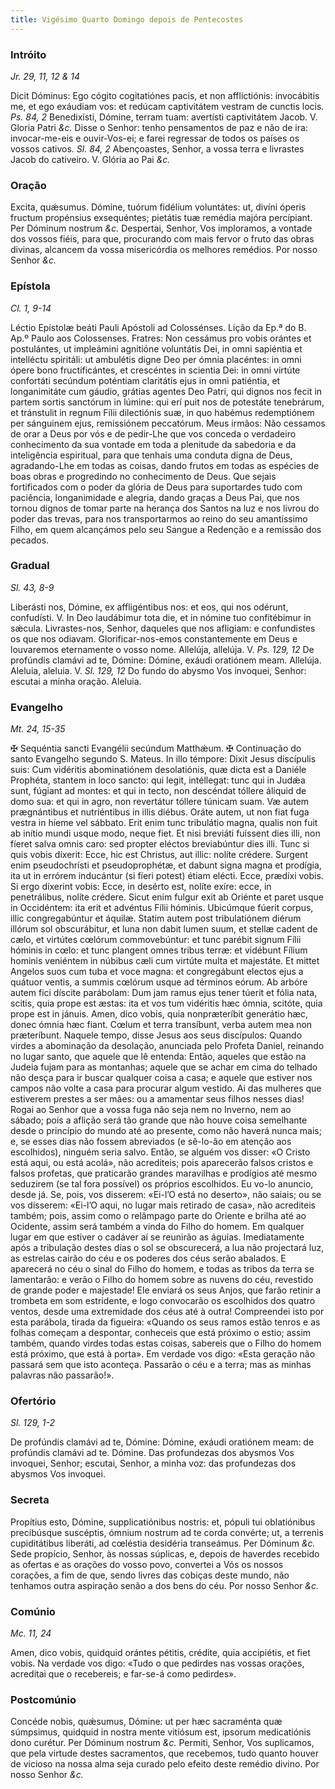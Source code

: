 ```yaml
---
title: Vigésimo Quarto Domingo depois de Pentecostes
---
```


### Intróito 

_Jr. 29, 11, 12 & 14_

<div class="grid grid-cols-2 gap-5">
  <span class="text-justify">
    Dicit Dóminus: Ego cógito cogitatiónes pacis, et non afflictiónis:
    invocábitis me, et ego exáudiam vos: et redúcam captivitátem vestram de
    cunctis locis. <em>Ps. 84, 2</em> Benedixísti, Dómine, terram tuam:
    avertísti captivitátem Jacob. V. Gloria Patri <em>&c.</em>
  </span>
  <span class="text-justify">
    Disse o Senhor: tenho pensamentos de paz e não de ira: invocar-me-eis e
    ouvir-Vos-ei; e farei regressar de todos os países os vossos cativos.
    <em>Sl. 84, 2</em> Abençoastes, Senhor, a vossa terra e livrastes Jacob do cativeiro.
    V. Glória ao Pai <em>&c.</em>
  </span>
</div>

### Oração

<div class="grid grid-cols-2 gap-5">
  <span class="text-justify">
    Excita, quǽsumus. Dómine, tuórum fidélium voluntátes: ut, divíni óperis
    fructum propénsius exsequéntes; pietátis tuæ remédia majóra percípiant. Per
    Dóminum nostrum <em>&c.</em>
  </span>
  <span class="text-justify">
    Despertai, Senhor, Vos imploramos, a vontade dos vossos fiéis, para que,
    procurando com mais fervor o fruto das obras divinas, alcancem da vossa
    misericórdia os melhores remédios. Por nosso Senhor <em>&c.</em>
  </span>
</div>

### Epístola 

_Cl. 1, 9-14_

<div class="grid grid-cols-2 gap-5">
  <span class="text-justify">
    Léctio Epístolæ beáti Pauli Apóstoli ad Colossénses.
  </span>
  <span class="text-justify">
    Lição da Ep.ª do B. Ap.º Paulo aos Colossenses.
  </span>
  <span class="text-justify">
    Fratres: Non cessámus pro vobis orántes et postulántes, ut impleámini
    agnitióne voluntátis Dei, in omni sapiéntia et intelléctu spiritáli: ut
    ambulétis digne Deo per ómnia placéntes: in omni ópere bono fructificántes,
    et crescéntes in scientia Dei: in omni virtúte confortáti secúndum poténtiam
    claritátis ejus in omni patiéntia, et longanimitáte cum gáudio, grátias
    agentes Deo Patri, qui dignos nos fecit in partem sortis sanctórum in
    lúmine: qui erí puit nos de potestáte tenebrárum, et tránstulit in regnum
    Fílii dilectiónis suæ, in quo habémus redemptiónem per sánguinem ejus,
    remissiónem peccatórum.
  </span>
  <span class="text-justify">
    Meus irmãos: Não cessamos de orar a Deus por vós e de pedir-Lhe que vos
    conceda o verdadeiro conhecimento da sua vontade em toda a plenitude da
    sabedoria e da inteligência espiritual, para que tenhais uma conduta digna
    de Deus, agradando-Lhe em todas as coisas, dando frutos em todas as espécies
    de boas obras e progredindo no conhecimento de Deus. Que sejais fortificados
    com o poder da glória de Deus para suportardes tudo com paciência,
    longanimidade e alegria, dando graças a Deus Pai, que nos tornou dignos de
    tomar parte na herança dos Santos na luz e nos livrou do poder das trevas,
    para nos transportarmos ao reino do seu amantíssimo Filho, em quem
    alcançámos pelo seu Sangue a Redenção e a remissão dos pecados.
  </span>
</div>

### Gradual 

_Sl. 43, 8-9_

<div class="grid grid-cols-2 gap-5">
  <span class="text-justify">
    Liberásti nos, Dómine, ex affligéntibus nos: et eos, qui nos odérunt,
    confudísti. V. In Deo laudábimur tota die, et in nómine tuo confitébimur in
    sǽcula.
  </span>
  <span class="text-justify">
    Livrastes-nos, Senhor, daqueles que nos afligiam: e confundistes os que nos
    odiavam. Glorificar-nos-emos constantemente em Deus e louvaremos eternamente
    o vosso nome.
  </span>
  <span class="text-justify">
    Allelúja, allelúja. V. <em>Ps. 129, 12</em> De profúndis clamávi ad te,
    Dómine: Dómine, exáudi oratiónem meam. Allelúja.
  </span>
  <span class="text-justify">
    Aleluia, aleluia. V. <em>Sl. 129, 12</em> Do fundo do abysmo Vos invoquei,
    Senhor: escutai a minha oração. Aleluia.
  </span>
</div>

### Evangelho 

_Mt. 24, 15-35_

<div class="grid grid-cols-2 gap-5">
  <span class="text-justify">
    <span class="text-red-500">&#10016;</span> Sequéntia sancti Evangélii
    secúndum Matthǽum.
  </span>
  <span class="text-justify">
    <span class="text-red-500">&#10016;</span> Continuação do santo Evangelho
    segundo S. Mateus.
  </span>
  <span class="text-justify">
    In illo témpore: Dixit Jesus discípulis suis: Cum vidéritis abominatiónem
    desolatiónis, quæ dicta est a Daniéle Prophéta, stantem in loco sancto: qui
    legit, intéllegat: tunc qui in Judǽa sunt, fúgiant ad montes: et qui in
    tecto, non descéndat tóllere áliquid de domo sua: et qui in agro, non
    revertátur tóllere túnicam suam. Væ autem prægnántibus et nutriéntibus in
    illis diébus. Oráte autem, ut non fiat fuga vestra in híeme vel sábbato.
    Erit enim tunc tribulátio magna, qualis non fuit ab inítio mundi usque modo,
    neque fiet. Et nisi breviáti fuíssent dies illi, non fíeret salva omnis
    caro: sed propter eléctos breviabúntur dies illi. Tunc si quis vobis
    díxerit: Ecce, hic est Christus, aut illic: nolíte crédere. Surgent enim
    pseudochrísti et pseudoprophétæ, et dabunt signa magna et prodígia, ita ut
    in errórem inducántur (si fíeri potest) étiam elécti. Ecce, prædíxi vobis.
    Si ergo díxerint vobis: Ecce, in desérto est, nolíte exíre: ecce, in
    penetrálibus, nolíte crédere. Sicut enim fulgur exit ab Oriénte et paret
    usque in Occidéntem: ita erit et advéntus Fílii hóminis. Ubicúmque fúerit
    corpus, illic congregabúntur et áquilæ. Statim autem post tribulatiónem
    diérum illórum sol obscurábitur, et luna non dabit lumen suum, et stellæ
    cadent de cælo, et virtútes cœlórum commovebúntur: et tunc parébit signum
    Fílii hóminis in cœlo: et tunc plangent omnes tribus terræ: et vidébunt
    Fílium hominis veniéntem in núbibus cæli cum virtúte multa et majestáte. Et
    mittet Angelos suos cum tuba et voce magna: et congregábunt electos ejus a
    quátuor ventis, a summis cœlórum usque ad términos eórum. Ab arbóre autem
    fici díscite parábolam: Dum jam ramus ejus tener túerit et fólia nata,
    scitis, quia prope est æstas: ita et vos tum vidéritis hæc ómnia, scitóte,
    quia prope est in jánuis. Amen, dico vobis, quia nonpræteríbit generátio
    hæc, donec ómnia hæc fiant. Cœlum et terra transíbunt, verba autem mea non
    præteríbunt.
  </span>
  <span class="text-justify">
    Naquele tempo, disse Jesus aos seus discípulos: Quando virdes a abominação
    da desolação, anunciada pelo Profeta Daniel, reinando no lugar santo, que
    aquele que lê entenda: Então, aqueles que estão na Judeia fujam para as
    montanhas; aquele que se achar em cima do telhado não desça para ir buscar
    qualquer coisa a casa; e aquele que estiver nos campos não volte a casa para
    procurar algum vestido. Ai das mulheres que estiverem prestes a ser mães: ou
    a amamentar seus filhos nesses dias! Rogai ao Senhor que a vossa fuga não
    seja nem no Inverno, nem ao sábado; pois a aflição será tão grande que não
    houve coisa semelhante desde o princípio do mundo até ao presente, como não
    haverá nunca mais; e, se esses dias não fossem abreviados (e sê-lo-ão em
    atenção aos escolhidos), ninguém seria salvo. Então, se alguém vos disser:
    «O Cristo está aqui, ou está acolá», não acrediteis; pois aparecerão falsos
    cristos e falsos profetas, que praticarão grandes maravilhas e prodígios até
    mesmo seduzirem (se tal fora possível) os próprios escolhidos. Eu vo-lo
    anuncio, desde já. Se, pois, vos disserem: «Ei-l’O está no deserto», não
    saiais; ou se vos disserem: «Ei-l’O aqui, no lugar mais retirado de casa»,
    não acrediteis também; pois, assim como o relâmpago parte do Oriente e
    brilha até ao Ocidente, assim será também a vinda do Filho do homem. Em
    qualquer lugar em que estiver o cadáver aí se reunirão as águias.
    Imediatamente após a tribulação destes dias o sol se obscurecerá, a lua não
    projectará luz, as estrelas cairão do céu e os poderes dos céus serão
    abalados. E aparecerá no céu o sinal do Filho do homem, e todas as tribos da
    terra se lamentarão: e verão o Filho do homem sobre as nuvens do céu,
    revestido de grande poder e majestade! Ele enviará os seus Anjos, que farão
    retinir a trombeta em som estridente, e logo convocarão os escolhidos dos
    quatro ventos, desde uma extremidade dos céus até à outra! Compreendei isto
    por esta parábola, tirada da figueira: «Quando os seus ramos estão tenros e
    as folhas começam a despontar, conheceis que está próximo o estio; assim
    também, quando virdes todas estas coisas, sabereis que o Filho do homem está
    próximo, que está à porta». Em verdade vos digo: «Esta geração não passará
    sem que isto aconteça. Passarão o céu e a terra; mas as minhas palavras não
    passarão!».
  </span>
</div>

### Ofertório 

_Sl. 129, 1-2_

<div class="grid grid-cols-2 gap-5">
  <span class="text-justify">
    De profúndis clamávi ad te, Dómine: Dómine, exáudi oratiónem meam: de
    profúndis clamávi ad te. Dómine.
  </span>
  <span class="text-justify">
    Das profundezas dos abysmos Vos invoquei, Senhor; escutai, Senhor, a minha
    voz: das profundezas dos abysmos Vos invoquei.
  </span>
</div>

### Secreta

<div class="grid grid-cols-2 gap-5">
  <span class="text-justify">
    Propítius esto, Dómine, supplicatiónibus nostris: et, pópuli tui
    oblatiónibus precibúsque suscéptis, ómnium nostrum ad te corda convérte; ut,
    a terrenis cupiditátibus liberáti, ad cœléstia desidéria transeámus. Per
    Dóminum <em>&c.</em>
  </span>
  <span class="text-justify">
    Sede propício, Senhor, às nossas súplicas, e, depois de haverdes recebido as
    ofertas e as orações do vosso povo, convertei a Vós os nossos corações, a
    fim de que, sendo livres das cobiças deste mundo, não tenhamos outra
    aspiração senão a dos bens do céu. Por nosso Senhor <em>&c.</em>
  </span>
</div>

### Comúnio 

_Mc. 11, 24_

<div class="grid grid-cols-2 gap-5">
  <span class="text-justify">
    Amen, dico vobis, quidquid orántes pétitis, crédite, quia accipiétis, et
    fiet vobis.
  </span>
  <span class="text-justify">
    Na verdade vos digo: «Tudo o que pedirdes nas vossas orações, acreditai que
    o recebereis; e far-se-á como pedirdes».
  </span>
</div>

### Postcomúnio

<div class="grid grid-cols-2 gap-5">
  <span class="text-justify">
    Concéde nobis, quǽsumus, Dómine: ut per hæc sacraménta quæ súmpsimus,
    quidquid in nostra mente vitiósum est, ipsorum medicatiónis dono curétur.
    Per Dóminum nostrum <em>&c.</em>
  </span>
  <span class="text-justify">
    Permiti, Senhor, Vos suplicamos, que pela virtude destes sacramentos, que
    recebemos, tudo quanto houver de vicioso na nossa alma seja curado pelo
    efeito deste remédio divino. Por nosso Senhor <em>&c.</em>
  </span>
</div>
